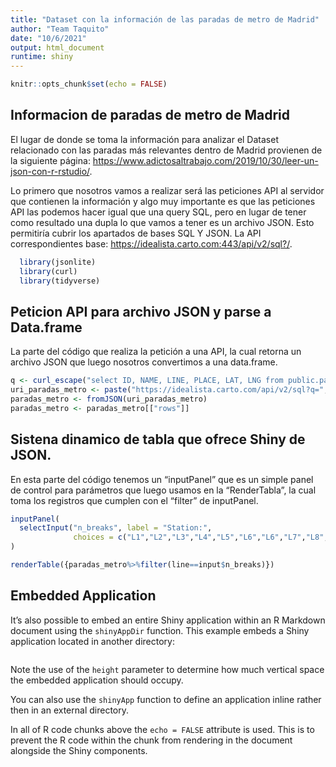 ```yaml
---
title: "Dataset con la información de las paradas de metro de Madrid"
author: "Team Taquito"
date: "10/6/2021"
output: html_document
runtime: shiny
---
```


```r
knitr::opts_chunk$set(echo = FALSE)
```

## Informacion de paradas de metro de Madrid

El lugar de donde se toma la información para analizar el Dataset relacionado con las paradas más relevantes dentro de Madrid provienen de la siguiente página:
<https://www.adictosaltrabajo.com/2019/10/30/leer-un-json-con-r-rstudio/>.

Lo primero que nosotros vamos a realizar será las peticiones API al servidor que contienen la información y algo muy importante es que las peticiones API las podemos hacer igual que una query SQL, pero en lugar de tener como resultado una dupla lo que vamos a tener es un archivo JSON. Esto permitiría cubrir los apartados de bases SQL Y JSON.
La API correspondientes base:
<https://idealista.carto.com:443/api/v2/sql?/>.

```r
  library(jsonlite)
  library(curl)
  library(tidyverse)
```
## Peticion API para archivo JSON y parse a Data.frame
La parte del código que realiza la petición a una API, la cual retorna un archivo JSON que luego nosotros convertimos a una data.frame.

```r
q <- curl_escape("select ID, NAME, LINE, PLACE, LAT, LNG from public.paradas_metro_madrid")
uri_paradas_metro <- paste("https://idealista.carto.com/api/v2/sql?q=",q, sep="")
paradas_metro <- fromJSON(uri_paradas_metro)
paradas_metro <- paradas_metro[["rows"]]
```
## Sistena dinamico de tabla que ofrece Shiny de JSON.
En esta parte del código tenemos un "inputPanel" que es un simple panel de control para parámetros que luego usamos en la "RenderTabla", la cual toma los registros que cumplen con el "filter" de inputPanel.

```r
inputPanel(
  selectInput("n_breaks", label = "Station:",
              choices = c("L1","L2","L3","L4","L5","L6","L6","L7","L8","L9","L10"), selected = "L2")
)

renderTable({paradas_metro%>%filter(line==input$n_breaks)})

```

## Embedded Application

It's also possible to embed an entire Shiny application within an R Markdown document using the `shinyAppDir` function. This example embeds a Shiny application located in another directory:

```r
```

Note the use of the `height` parameter to determine how much vertical space the embedded application should occupy.

You can also use the `shinyApp` function to define an application inline rather then in an external directory.

In all of R code chunks above the `echo = FALSE` attribute is used. This is to prevent the R code within the chunk from rendering in the document alongside the Shiny components.



